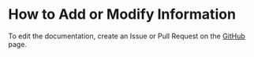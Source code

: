 # How to Add or Modify Information

To edit the documentation, create an Issue or Pull Request on the [GitHub](https://github.com/psiget/s2ue-docs) page.
